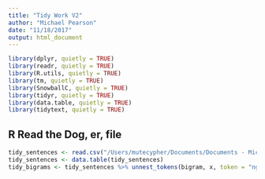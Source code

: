 ```yaml
---
title: "Tidy Work V2"
author: "Michael Pearson"
date: "11/18/2017"
output: html_document
---
```


```r
library(dplyr, quietly = TRUE)
library(readr, quietly = TRUE)
library(R.utils, quietly = TRUE)
library(tm, quietly = TRUE)
library(SnowballC, quietly = TRUE)
library(tidyr, quietly = TRUE)
library(data.table, quietly = TRUE)
library(tidytext, quietly = TRUE)
```

## R Read the Dog, er, file

```r
tidy_sentences <- read.csv("/Users/mutecypher/Documents/Documents - Michael’s iMac/Coursera/Capstone Project/processed/tidy_sen.csv")
tidy_sentences <- data.table(tidy_sentences)
tidy_bigrams <- tidy_sentences %>% unnest_tokens(bigram, x, token = "ngrams", n = 2)
```
